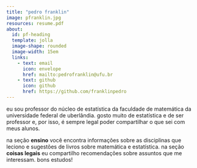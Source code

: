 ```yaml
---
title: "pedro franklin"
image: pfranklin.jpg
resources: resume.pdf
about:
  id: pf-heading
  template: jolla
  image-shape: rounded
  image-width: 15em
  links: 
    - text: email
      icon: envelope
      href: mailto:pedrofranklin@ufu.br
    - text: github
      icon: github
      href: https://github.com/franklinpedro
---
```


:::{#pf-heading}

eu sou professor do núcleo de estatística da faculdade de matemática da universidade federal de uberlândia. gosto muito de estatística e de ser professor e, por isso, é sempre legal poder compartilhar o que sei com meus alunos.

na seção **ensino** você encontra informações sobre as disciplinas que leciono e sugestões de livros sobre matemática e estatística. na seção **coisas legais** eu compartilho recomendações sobre assuntos que me interessam. bons estudos!

:::